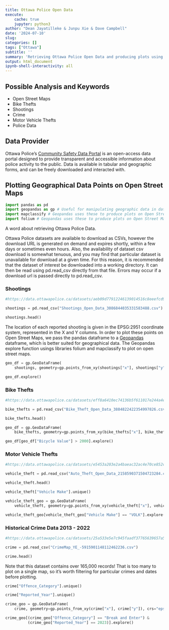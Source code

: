 ---
title: Ottawa Police Open Data
execute:
    cache: true
    jupyter: python3
author: "Dean Jayatilleke & Junpu Xie & Dave Campbell"
date: '2024-07-10'
slug: 
categories: []
tags: ["Ottawa"]
subtitle: ''
summary: 'Retrieving Ottawa Police Open Data and producing plots using Open Street Maps'
output: html_document
ipynb-shell-interactivity: all
---

## Possible Analysis and Keywords

- Open Street Maps
- Bike Thefts
- Shootings
- Crime
- Motor Vehicle Thefts
- Police Data

## Data Provider

Ottawa Police's [Community Safety Data Portal](https://data.ottawapolice.ca/) is an open-access data portal designed to provide transparent and accessible information about police activity to the public. Data is available in tabular and geographic forms, and can be freely downloaded and interacted with.  

## Plotting Geographical Data Points on Open Street Maps

```{python modules}

import pandas as pd 
import geopandas as gp # Useful for manipulating geographic data in dataframes
import mapclassify # Geopandas uses these to produce plots on Open Street Maps 
import folium # Geopandas uses these to produce plots on Open Street Maps 


```

A word about retrieving Ottawa Police Data.

Ottawa Police datasets are available to download as CSVs, however the download URL is generated on demand and expires shortly, within a few days or sometimes even hours. Also, the availability of dataset csv download is somewhat tenuous, and you may find that particular dataset is unavailable for download at a given time.  For this reason, it is recommended that the dataset of interest be downloaded into a working directory. It can then be read using pd.read_csv directly from that file. Errors may occur if a download url is passed directly to pd.read_csv.

### Shootings 

```{python shootings data}

#https://data.ottawapolice.ca/datasets/aeb09d77912246139014516c8eeefcd9_0/about

shootings = pd.read_csv("Shootings_Open_Data_3086844035331583488.csv")

shootings.head()

```

The location of each reported shooting is given in the EPSG:2951 coordinate system, represented in the X and Y columns. In order to plot these points on Open Street Maps, we pass the pandas dataframe to a [Geopandas](https://geopandas.org/en/stable/) dataframe, which is better suited for geographical data. The Geopandas explore function usings libraries folium and mapclassify to plot on open street maps.  

```{python shootings map}

geo_df = gp.GeoDataFrame(
    shootings, geometry=gp.points_from_xy(shootings["x"], shootings["y"]), crs="epsg:2951")

geo_df.explore()
```

### Bike Thefts

```{python bicycle thefts dataset}

#https://data.ottawapolice.ca/datasets/eff8a6410ec74136b5f611017e244a4e_0/about

bike_thefts = pd.read_csv("Bike_Theft_Open_Data_3884822422354997826.csv")

bike_thefts.head()

```


```{python expensive bicycle thefts map}

geo_df = gp.GeoDataFrame(
    bike_thefts, geometry=gp.points_from_xy(bike_thefts["x"], bike_thefts["y"]), crs="epsg:2951")

geo_df[geo_df["Bicycle Value"] > 2000].explore()

```

### Motor Vehicle Thefts

```{python motor vehicle theft data}

#https://data.ottawapolice.ca/datasets/e5453a203e2a4baeac32ac4e70ce852c_0/about

vehicle_theft = pd.read_csv("Auto_Theft_Open_Data_2158590371504723284.csv")

vehicle_theft.head()

```

```{python vehicle makes}

vehicle_theft["Vehicle Make"].unique()

```

```{python stolen volkswagons map}

vehicle_theft_geo = gp.GeoDataFrame(
    vehicle_theft, geometry=gp.points_from_xy(vehicle_theft["x"], vehicle_theft["y"]), crs="epsg:2951")

vehicle_theft_geo[vehicle_theft_geo["Vehicle Make"] == "VOLK"].explore()

```


### Historical Crime Data 2013 - 2022 

```{python crime dataset}

#https://data.ottawapolice.ca/datasets/25a533e5e7c945faadf37765639657a5_16/about

crime = pd.read_csv("CrimeMap_YE_-5915901148112462236.csv")

crime.head()
```


Note that this dataset contains over 165,000 records! That is too many to plot on a single map, so it's worth filtering for particular crimes and dates before plotting.

```{python offences}

crime["Offence_Category"].unique()

```

```{python year}

crime["Reported_Year"].unique()

```


```{python break and enters 2023 map}

crime_geo = gp.GeoDataFrame(
    crime, geometry=gp.points_from_xy(crime["x"], crime["y"]), crs="epsg:2951")

crime_geo[(crime_geo["Offence_Category"] == "Break and Enter") &
          (crime_geo["Reported_Year"] == 2023)].explore()

```






